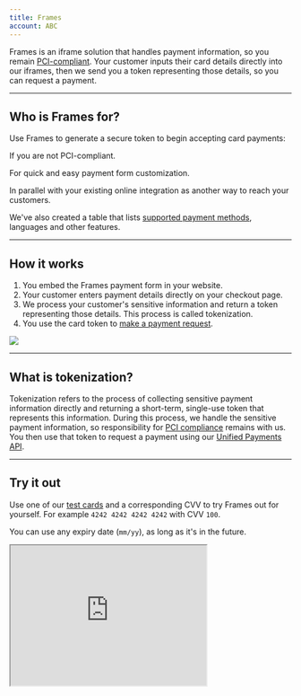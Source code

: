 ```yaml
---
title: Frames
account: ABC
---
```


Frames is an iframe solution that handles payment information, so you remain [PCI-compliant](/risk-management/pci-compliance). Your customer inputs their card details directly into our iframes, then we send you a token representing those details, so you can request a payment.

---

## Who is Frames for?

Use Frames to generate a secure token to begin accepting card payments:

<List>
<ListIconItem>

If you are not PCI-compliant.

</ListIconItem>
<ListIconItem>

For quick and easy payment form customization.

</ListIconItem>
<ListIconItem>

In parallel with your existing online integration as another way to reach your customers.

</ListIconItem>
</List>

We've also created a table that lists [supported payment methods](/integrate/product-support), languages and other features.

---

## How it works

1. You embed the Frames payment form in your website.
2. Your customer enters payment details directly on your checkout page.
3. We process your customer's sensitive information and return a token representing those details. This process is called tokenization.
4. You use the card token to [make a payment request](/payments/accept-payments/request-a-card-payment).

<img src="/docs/Integrate/Frames/Frames.png"  withFullscreenPreview />

---

## What is tokenization?

Tokenization refers to the process of collecting sensitive payment information directly and returning a short-term, single-use token that represents this information. During this process, we handle the sensitive payment information, so responsibility for [PCI compliance](/risk-management/pci-compliance) remains with us. You then use that token to request a payment using our [Unified Payments API](/payments).

---
## Try it out

Use one of our [test cards](/testing/test-card-numbers) and a corresponding CVV to try Frames out for yourself. For example `4242 4242 4242 4242` with CVV `100`.

You can use any expiry date (`mm/yy`), as long as it's in the future.

<Box horizontal="sm" align="center">
  <Iframe
    src="https://assets.checkout.com/docs/examples/1liner-new/index.html"
    height="250"
    width="350"
  />
</Box>

---

## Next steps

<ContentPanel variant="heading" title="Get started with Frames" imgSrc="/docs/Collect payment/Payment.svg">

Find out what is required to get started with Frames.

[Learn more](/integrate/frames/get-started)

</ContentPanel>

<ContentPanel variant="heading" title="Product support" imgSrc="/docs/Collect payment/FullСard.svg" withBorder={false}>

Find out what features Frames supports out of the box.

[Learn more](/integrate/product-support)

</ContentPanel>


